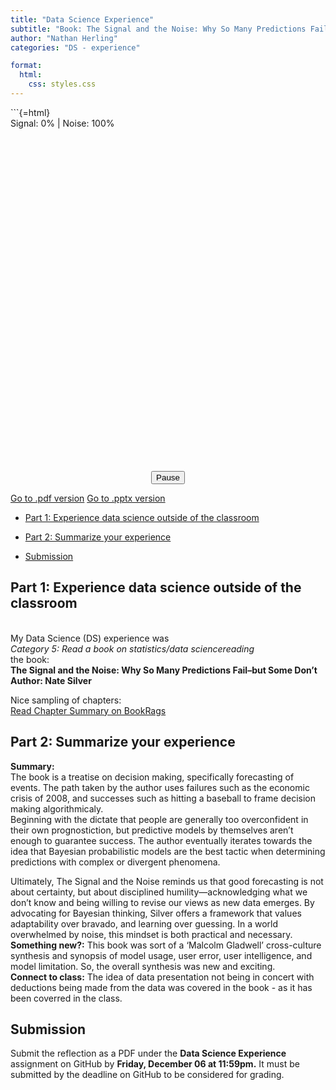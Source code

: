 ```yaml
---
title: "Data Science Experience"
subtitle: "Book: The Signal and the Noise: Why So Many Predictions Fail--but Some Don't\nAuthor: Nate Silver"
author: "Nathan Herling"
categories: "DS - experience"

format:
  html:
    css: styles.css
---
```


<!-- Let's have some fun and do some data science visualizing 
.
create a 'TV static box' (shout out to cosmic background radiation)
overlay it with a sine wave that represents signal/noise.
Sine wave transitions from sig->noise in animation.
[play/pause is provided]
-->
```{=html}
<div class="tv-static-container">

  <!-- Signal/noise readout -->
  <div class="signal-indicator" id="sn-indicator">Signal: 0% | Noise: 100%</div>

  <!-- TV Static Background -->
  <svg class="tv-static-layer" viewBox="0 0 300 150" preserveAspectRatio="none">
    <defs>
      <filter id="tvStaticFilter">
        <feTurbulence id="turb" type="fractalNoise" baseFrequency="0.8" numOctaves="4" result="noise" />
        <feColorMatrix in="noise" type="saturate" values="0" />
      </filter>
    </defs>
    <rect />
    <animate xlink:href="#turb" attributeName="seed" from="1" to="100" dur="1s" repeatCount="indefinite" />
  </svg>

  <!-- Signal Waveform -->
  <svg class="signal-wave" viewBox="0 0 300 150" preserveAspectRatio="none">
    <path id="sineWave" d="" />
    <defs>
      <filter id="glow" x="-50%" y="-50%" width="200%" height="200%">
        <feDropShadow dx="0" dy="0" stdDeviation="3" flood-color="#00ff7f" flood-opacity="0.8"/>
      </filter>
    </defs>
  </svg>
</div>
<script>
document.addEventListener('DOMContentLoaded', () => {
  const path = document.getElementById('sineWave');
  const indicator = document.getElementById('sn-indicator');
  const toggleBtn = document.getElementById('toggleAnimationBtn');

  // Set initial button text to 'Play' on load
  toggleBtn.textContent = 'Play';

  const width = 300;
  const height = 150;
  const centerY = height / 2;
  const amplitude = 25;
  const frequency = 2;
  const points = 100;

  const frames = 400;  // total animation steps
  let frame = 0;
  let isPlaying = false;  // start paused
  let animationId = null;

  function computeCleanWave() {
    const step = width / (points - 1);
    return Array.from({ length: points }, (_, i) => {
      const x = i * step;
      const y = centerY + amplitude * Math.sin((i / points) * frequency * Math.PI * 2);
      return { x, y };
    });
  }

  function addNoiseToWave(cleanWave, noiseLevel) {
    return cleanWave.map(pt => ({
      x: pt.x,
      y: pt.y + (Math.random() - 0.5) * 2 * amplitude * noiseLevel
    }));
  }

  function buildPath(points) {
    return points.reduce(
      (d, pt, i) => d + (i === 0 ? `M ${pt.x} ${pt.y}` : ` L ${pt.x} ${pt.y}`), ''
    );
  }

  const cleanWave = computeCleanWave();

  function animateWave() {
    if (!isPlaying) {
      animationId = null;
      return;  // stop animation loop if paused
    }

    const halfFrames = frames / 2;
    let progress = frame <= halfFrames
      ? frame / halfFrames        // progress from 0 -> 1
      : (frames - frame) / halfFrames; // then 1 -> 0

    const noiseLevel = progress;  // noise ping-pong from 0 to 1 and back

    const noisyWave = addNoiseToWave(cleanWave, noiseLevel);
    const d = buildPath(noisyWave);
    path.setAttribute('d', d);

    const signal = Math.round((1 - noiseLevel) * 100);
    const noise = 100 - signal;
    indicator.textContent = `Signal: ${signal}% | Noise: ${noise}%`;

    const bg = document.querySelector('.noise');
    if (bg) bg.style.opacity = noiseLevel.toFixed(2);

    frame++;
    if (frame > frames) frame = 0;

    animationId = requestAnimationFrame(animateWave);
  }

  // Start the animation loop on page load, but paused
  animateWave();

  // Button event to toggle play/pause
  toggleBtn.addEventListener('click', () => {
    isPlaying = !isPlaying;
    toggleBtn.textContent = isPlaying ? 'Pause' : 'Play';

    if (isPlaying && animationId === null) {
      animateWave();
    }
  });
});



</script>

<div style="text-align:center; margin-top: 1rem;">
  <button id="toggleAnimationBtn">Pause</button>
</div>

<div class="file-link-container">
  <a class="file-tile-3d" href="Data Science Experience_NTH.pdf" target="_blank">Go to .pdf version</a>
  <a class="file-tile-3d" href="DS_experience_NTH.pptx" target="_blank">Go to .pptx version</a>
</div>

<!-- main part of document -->
-   [Part 1: Experience data science outside of the classroom](#part-1-experience-data-science-outside-of-the-classroom)


-   [Part 2: Summarize your experience](#part-2-summarize-your-experience)

-   [Submission](#submission)


## Part 1: Experience data science outside of the classroom 

<div class="nice-text-box">
<br>My Data Science (DS) experience was<br>
<i>Category 5: Read a book on statistics/data sciencereading</i><br>the book: <br><b>The Signal and the Noise: Why So Many Predictions Fail--but Some Don't<br>Author: Nate Silver</b>

Nice sampling of chapters:<br>
<div class="sweep-container">
  <a href="https://www.bookrags.com/studyguide-the-signal-and-the-noise/chapanal001.html?utm_source=chatgpt.com#gsc.tab=0" class="fancy-link" target="_blank">
    Read Chapter Summary on BookRags
  </a>
  </div>
</div>

## Part 2: Summarize your experience {#part-2-summarize-your-experience}

<div class="nice-text-box">
<b>Summary:</b><br> 
The book is a treatise on decision making, specifically forecasting of events. The path taken by the author uses failures such as the economic crisis of 2008, and successes such as hitting a baseball to frame decision making algorithmicaly.<br>
Beginning with the dictate that people are generally too overconfident in their own prognostiction, but predictive models by themselves aren't enough to guarantee success. The author eventually iterates towards the idea that Bayesian probabilistic models are the best tactic when determining predictions with complex or divergent phenomena.

Ultimately, The Signal and the Noise reminds us that good forecasting is not about certainty, but about disciplined humility—acknowledging what we don't know and being willing to revise our views as new data emerges. By advocating for Bayesian thinking, Silver offers a framework that values adaptability over bravado, and learning over guessing. In a world overwhelmed by noise, this mindset is both practical and necessary.<br>
<b>Something new?:</b>
This book was sort of a 'Malcolm Gladwell' cross-culture synthesis and synopsis of model usage, user error, user intelligence, and model limitation. So, the overall synthesis was new and exciting.<br>
<b>Connect to class:</b>
The idea of data presentation not being in concert with deductions being made from the data was covered in the book - as it has been coverred in the class.
</div>

## Submission {#submission}

Submit the reflection as a PDF under the **Data Science Experience** assignment on GitHub by **Friday, December 06 at 11:59pm.** It must be submitted by the deadline on GitHub to be considered for grading.
